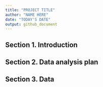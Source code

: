 ```yaml
---
title: "PROJECT TITLE"
author: "NAME HERE"
date: "TODAY'S DATE"
output: github_document
---
```


## Section 1. Introduction

## Section 2. Data analysis plan

## Section 3. Data